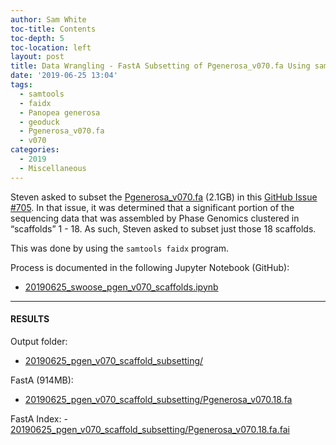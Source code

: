 ```yaml
---
author: Sam White
toc-title: Contents
toc-depth: 5
toc-location: left
layout: post
title: Data Wrangling - FastA Subsetting of Pgenerosa_v070.fa Using samtools faidx
date: '2019-06-25 13:04'
tags:
  - samtools
  - faidx
  - Panopea generosa
  - geoduck
  - Pgenerosa_v070.fa
  - v070
categories:
  - 2019
  - Miscellaneous
---
```

Steven asked to subset the [Pgenerosa_v070.fa](http://owl.fish.washington.edu/halfshell/genomic-databank/Pgenerosa_v070.fa) (2.1GB) in this [GitHub Issue #705](https://github.com/RobertsLab/resources/issues/705). In that issue, it was determined that a significant portion of the sequencing data that was assembled by Phase Genomics clustered in "scaffolds" 1 - 18. As such, Steven asked to subset just those 18 scaffolds.

This was done by using the `samtools faidx` program.

Process is documented in the following Jupyter Notebook (GitHub):

- [20190625_swoose_pgen_v070_scaffolds.ipynb](https://github.com/RobertsLab/code/blob/master/notebooks/sam/20190625_swoose_pgen_v070_scaffolds.ipynb)


---

#### RESULTS

Output folder:

- [20190625_pgen_v070_scaffold_subsetting/](https://gannet.fish.washington.edu/Atumefaciens/20190625_pgen_v070_scaffold_subsetting/)

FastA (914MB):

- [20190625_pgen_v070_scaffold_subsetting/Pgenerosa_v070.18.fa](https://gannet.fish.washington.edu/Atumefaciens/20190625_pgen_v070_scaffold_subsetting/Pgenerosa_v070.18.fa)

FastA Index:
- [20190625_pgen_v070_scaffold_subsetting/Pgenerosa_v070.18.fa.fai](https://gannet.fish.washington.edu/Atumefaciens/20190625_pgen_v070_scaffold_subsetting/Pgenerosa_v070.18.fa.fai)
